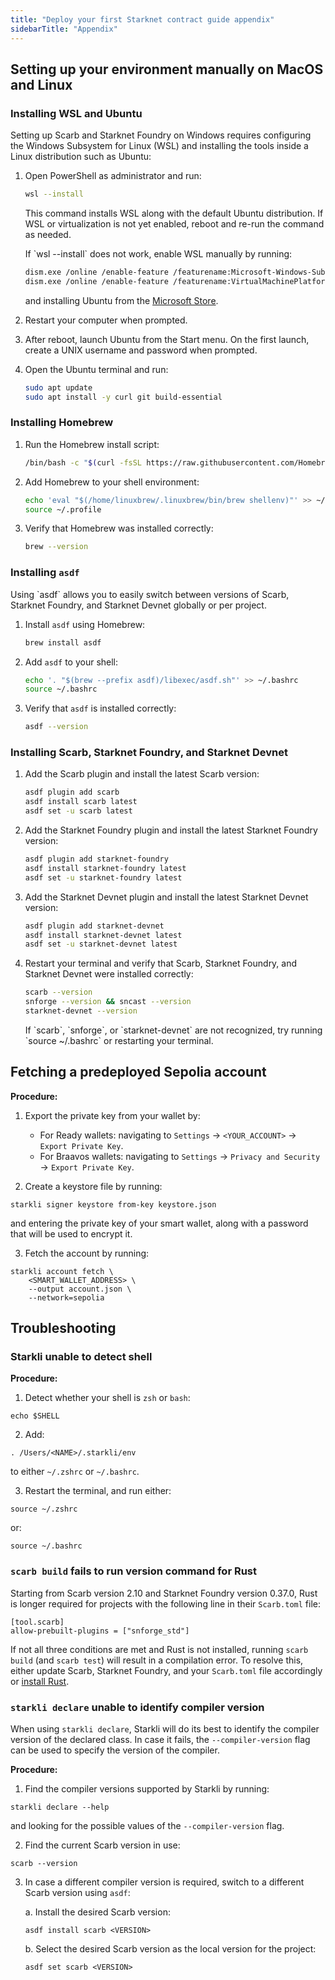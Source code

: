 ```yaml
---
title: "Deploy your first Starknet contract guide appendix"
sidebarTitle: "Appendix"
---
```


## Setting up your environment manually on MacOS and Linux

### Installing WSL and Ubuntu

Setting up Scarb and Starknet Foundry on Windows requires configuring the Windows Subsystem for Linux (WSL) and installing the tools inside a Linux distribution such as Ubuntu:

1. Open PowerShell as administrator and run:

   ```bash
   wsl --install
   ```

   This command installs WSL along with the default Ubuntu distribution.
   If WSL or virtualization is not yet enabled, reboot and re-run the command as needed.

   <Note>
   If `wsl --install` does not work, enable WSL manually by running:

   ```bash
   dism.exe /online /enable-feature /featurename:Microsoft-Windows-Subsystem-Linux /all /norestart
   dism.exe /online /enable-feature /featurename:VirtualMachinePlatform /all /norestart
   ```

   and installing Ubuntu from the [Microsoft Store](https://aka.ms/wslstore).
   </Note>

2. Restart your computer when prompted.

3. After reboot, launch Ubuntu from the Start menu.
   On the first launch, create a UNIX username and password when prompted.

4. Open the Ubuntu terminal and run:

   ```bash
   sudo apt update
   sudo apt install -y curl git build-essential
   ```

### Installing Homebrew

1. Run the Homebrew install script:

   ```bash
   /bin/bash -c "$(curl -fsSL https://raw.githubusercontent.com/Homebrew/install/HEAD/install.sh)"
   ```

2. Add Homebrew to your shell environment:

   ```bash
   echo 'eval "$(/home/linuxbrew/.linuxbrew/bin/brew shellenv)"' >> ~/.profile
   source ~/.profile
   ```

3. Verify that Homebrew was installed correctly:

   ```bash
   brew --version
   ```

### Installing `asdf`

<Info>
Using `asdf` allows you to easily switch between versions of Scarb, Starknet Foundry, and Starknet Devnet globally or per project.
</Info>

1. Install `asdf` using Homebrew:

   ```bash
   brew install asdf
   ```

2. Add `asdf` to your shell:

   ```bash
   echo '. "$(brew --prefix asdf)/libexec/asdf.sh"' >> ~/.bashrc
   source ~/.bashrc
   ```

3. Verify that `asdf` is installed correctly:

   ```bash
   asdf --version
   ```

### Installing Scarb, Starknet Foundry, and Starknet Devnet

1. Add the Scarb plugin and install the latest Scarb version:

   ```bash
   asdf plugin add scarb
   asdf install scarb latest
   asdf set -u scarb latest
   ```

2. Add the Starknet Foundry plugin and install the latest Starknet Foundry version:

   ```bash
   asdf plugin add starknet-foundry
   asdf install starknet-foundry latest
   asdf set -u starknet-foundry latest
   ```

3. Add the Starknet Devnet plugin and install the latest Starknet Devnet version:

   ```bash
   asdf plugin add starknet-devnet
   asdf install starknet-devnet latest
   asdf set -u starknet-devnet latest
   ```

4. Restart your terminal and verify that Scarb, Starknet Foundry, and Starknet Devnet were installed correctly:

   ```bash
   scarb --version
   snforge --version && sncast --version
   starknet-devnet --version
   ```

   <Note>
   If `scarb`, `snforge`, or `starknet-devnet` are not recognized, try running `source ~/.bashrc` or restarting your terminal.
   </Note>

## Fetching a predeployed Sepolia account

**Procedure:**

1. Export the private key from your wallet by:
   * For Ready wallets: navigating to `Settings` -> `<YOUR_ACCOUNT>` -> `Export Private Key`.
   * For Braavos wallets: navigating to `Settings` -> `Privacy and Security` -> `Export Private Key`.

2. Create a keystore file by running:

```terminal
starkli signer keystore from-key keystore.json
```

and entering the private key of your smart wallet, along with a password that will be used to encrypt it.

3. Fetch the account by running:

```terminal
starkli account fetch \
    <SMART_WALLET_ADDRESS> \
    --output account.json \
    --network=sepolia
```


## Troubleshooting

### Starkli unable to detect shell

**Procedure:**

1. Detect whether your shell is `zsh` or `bash`:

```terminal
echo $SHELL
```

2. Add:

```terminal
. /Users/<NAME>/.starkli/env
```

to either `~/.zshrc` or `~/.bashrc`.

3. Restart the terminal, and run either:

```terminal
source ~/.zshrc
```

or:

```terminal
source ~/.bashrc
```

### `scarb build` fails to run version command for Rust

Starting from Scarb version 2.10 and Starknet Foundry version 0.37.0, Rust is longer required for projects with the following line in their `Scarb.toml` file:

```cairo
[tool.scarb]
allow-prebuilt-plugins = ["snforge_std"]
```

If not all three conditions are met and Rust is not installed, running `scarb build` (and `scarb test`) will result in a compilation error. To resolve this, either update Scarb, Starknet Foundry, and your `Scarb.toml` file accordingly or [install Rust](https://www.rust-lang.org/tools/install).

### `starkli declare` unable to identify compiler version

When using `starkli declare`, Starkli will do its best to identify the compiler version of the declared class. In case it fails, the `--compiler-version` flag can be used to specify the version of the compiler.

**Procedure:**

1. Find the compiler versions supported by Starkli by running:

```terminal
starkli declare --help 
```

and looking for the possible values of the `--compiler-version` flag.

2. Find the current Scarb version in use:

```terminal
scarb --version
```

3. In case a different compiler version is required, switch to a different Scarb version using `asdf`:

   a. Install the desired Scarb version:

   ```terminal
   asdf install scarb <VERSION>
   ```

   b. Select the desired Scarb version as the local version for the project:

   ```terminal
   asdf set scarb <VERSION>
   ```